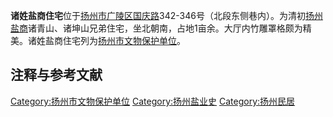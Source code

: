 {{文物保护单位
| 级别 = 市县级
| 省名 = 江苏省
| 市/县名 = 扬州市
| 图片 = 
| 名称 = 诸姓盐商住宅
| 编号 = 27（1-3批合并后）
| 分类 = 古建筑
| 时代 = [[清|清]]
| 所在 = [[广陵区|广陵区]]
| 登录 = 
}}
'''诸姓盐商住宅'''位于[[扬州市|扬州市]][[广陵区|广陵区]][[国庆路_(扬州)|国庆路]]342-346号（北段东侧巷内）。为清初[[扬州盐商|扬州盐商]]诸青山、诸坤山兄弟住宅，坐北朝南，占地1亩余。大厅内竹雕罩格颇为精美。诸姓盐商住宅列为[[扬州市文物保护单位|扬州市文物保护单位]]。

== 注释与参考文献 ==
<div class="references-small">
<references />
</div>

[[Category:扬州市文物保护单位|Category:扬州市文物保护单位]]
[[Category:扬州盐业史|Category:扬州盐业史]]
[[Category:扬州民居|Category:扬州民居]]